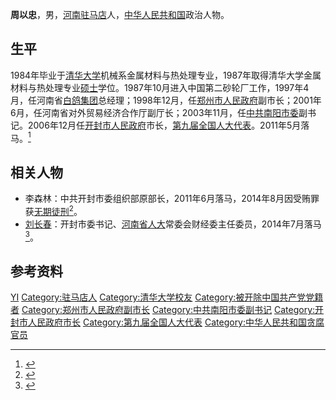'''周以忠'''{{BD|1962年|8月}}，男，[[河南|河南]][[驻马店|驻马店]]人，[[中华人民共和国|中华人民共和国]]政治人物。

== 生平 ==
1984年毕业于[[清华大学|清华大学]]机械系金属材料与热处理专业，1987年取得清华大学金属材料与热处理专业[[硕士|硕士]]学位。1987年10月进入中国第二砂轮厂工作，1997年4月，任河南省[[白鸽集团|白鸽集团]]总经理；1998年12月，任[[郑州市人民政府|郑州市人民政府]]副市长；2001年6月，任河南省对外贸易经济合作厅副厅长；2003年11月，任[[中共南阳市委|中共南阳市委]]副书记。2006年12月任[[开封市人民政府|开封市人民政府]]市长，[[第九届全国人大代表|第九届全国人大代表]]。2011年5月落马。<ref >{{cite web |url=http://opinion.people.com.cn/h/2011/0801/c159301-2046652985.html |language= |title=逗号：周以忠落马令哪些人尴尬？ |publisher=人民网 |date=2011年8月1日 |accessdate= }}{{Dead link|date=2019年12月 |bot=InternetArchiveBot |fix-attempted=yes }}</ref>

== 相关人物 ==
* 李森林：中共开封市委组织部原部长，2011年6月落马，2014年8月因受贿罪获[[无期徒刑|无期徒刑]]<ref >{{cite web |url=http://henan.people.com.cn/n/2014/0821/c351638-22056257.html |language= |title=开封原组织部长李森林 一审被判无期 |publisher=新华社 |date=2014年8月21日 |accessdate= |archive-date=2016年10月19日 |archive-url=https://web.archive.org/web/20161019160304/http://henan.people.com.cn/n/2014/0821/c351638-22056257.html |dead-url=yes }}</ref>。
* [[刘长春_(1953年)|刘长春]]：开封市委书记、[[河南省人大|河南省人大]]常委会财经委主任委员，2014年7月落马<ref >{{cite web |url=http://news.sohu.com/20140910/n404191819.shtml |language= |title=河南10名厅官被查 问题多半集中在买官卖官 |publisher=法制网 |date=2014-09-10 |accessdate= |archive-date=2020-01-14 |archive-url=https://web.archive.org/web/20200114115855/http://news.sohu.com/20140910/n404191819.shtml |dead-url=no }}</ref>。

== 参考资料 ==
{{reflist}}

{{开封市市长}}

{{Authority control}}
{{DEFAULTSORT:Zhou周}}
[[Category:周姓|YI]]
[[Category:驻马店人|Category:驻马店人]]
[[Category:清华大学校友|Category:清华大学校友]]
[[Category:被开除中国共产党党籍者|Category:被开除中国共产党党籍者]]
[[Category:郑州市人民政府副市长|Category:郑州市人民政府副市长]]
[[Category:中共南阳市委副书记|Category:中共南阳市委副书记]]
[[Category:开封市人民政府市长|Category:开封市人民政府市长]]
[[Category:第九届全国人大代表|Category:第九届全国人大代表]]
[[Category:中华人民共和国贪腐官员|Category:中华人民共和国贪腐官员]]